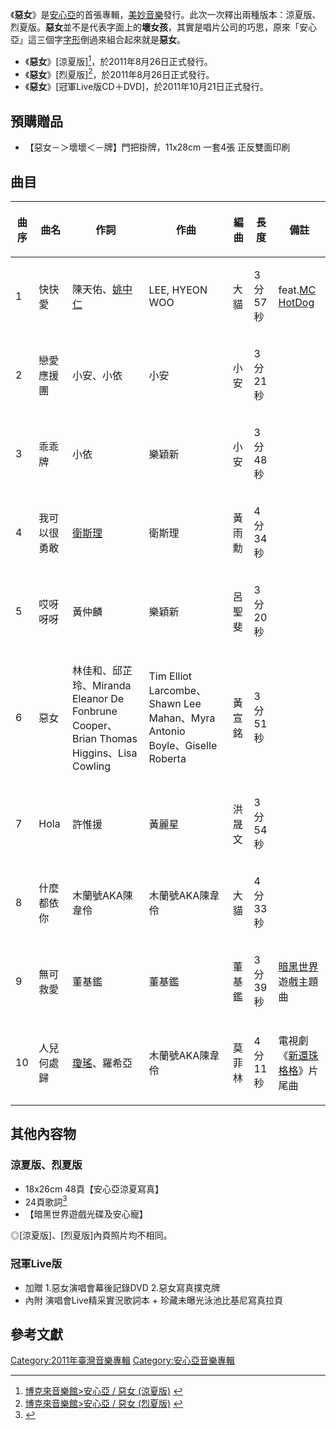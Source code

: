 {{Album infobox | <!-- See Wikipedia:WikiProject_Albums -->
|  Name        = '''惡女'''
|  Type        = [[專輯|專輯]]
|  Artist      = [[安心亞|安心亞]]
|  Cover       = 安心亞 惡女(涼夏版).jpg
|  Background  = 
|  Released    = {{flagicon|Taiwan}}2011年8月26日[涼夏版]、[烈夏版]<br>{{flagicon|Taiwan}}2011年10月21日[冠軍Live版]
|  Recorded    = 
|  Genre       = [[華語流行音樂|華語流行音樂]]
|  Length      = 34分鐘56秒
|  Label       = [[美妙音樂|美妙音樂]]
|  Number      =
|  Producer    = 
|  Last album  = 無
|  This album  = 《'''惡女'''》<br />2011年
|  Next album  = 《[[單身極品|單身極品]]》<br />2013年
| Misc = 
{{Extra album cover 2   
| Upper caption = 其他封面   
| Type = 專輯   
| Cover = 安心亞 惡女(烈夏版).jpg   
| Lower caption = 《'''惡女'''》(烈夏版)專輯封面
}} 
}}
《'''惡女'''》是[[安心亞|安心亞]]的首張專輯，[[愛貝克思_(台灣)|美妙音樂]]發行。此次一次釋出兩種版本：涼夏版、烈夏版。'''惡女'''並不是代表字面上的'''壞女孩'''，其實是唱片公司的巧思，原來「安心亞」這三個字[[字形|字形]]倒過來組合起來就是'''惡女'''。<br/>

*《'''惡女'''》[涼夏版]<ref name="cd1">[http://www.books.com.tw/exep/cdfile.php?item=0020151932 博克來音樂館>安心亞 / 惡女 (涼夏版)] {{webarchive|url=https://web.archive.org/web/20110824142631/http://www.books.com.tw/exep/cdfile.php?item=0020151932 |date=2011-08-24 }}{{zh-tw}}</ref>，於2011年8月26日正式發行。
*《'''惡女'''》[烈夏版]<ref name="cd2">[http://www.books.com.tw/exep/cdfile.php?item=0020152430 博克來音樂館>安心亞 / 惡女 (烈夏版)] {{webarchive|url=https://web.archive.org/web/20110920154635/http://www.books.com.tw/exep/cdfile.php?item=0020152430 |date=2011-09-20 }}{{zh-tw}}</ref>，於2011年8月26日正式發行。
*《'''惡女'''》[冠軍Live版CD＋DVD]，於2011年10月21日正式發行。

== 預購贈品 ==  
*【惡女－＞壞壞＜－牌】門把掛牌，11x28cm 一套4張 正反雙面印刷   

== 曲目 ==
{| class="wikitable"
!曲序
!曲名
!作詞
!作曲
!編曲
!長度
!備註
|-
|1
|快快愛
|陳天佑、[[姚中仁|姚中仁]]
|LEE, HYEON WOO
|大貓
|3分57秒
|feat.[[MC_HotDog|MC HotDog]]
|-
|2
|戀愛應援團
|小安、小依
|小安
|小安
|3分21秒
|
|-
|3
|乖乖牌
|小依
|樂穎新
|小安
|3分48秒
|
|-
|4
|我可以很勇敢
|[[衛斯理_(藝人)|衛斯理]]
|衛斯理
|黃雨勳
|4分34秒
|
|-
|5
|哎呀呀呀
|黃仲麟
|樂穎新
|呂聖斐
|3分20秒
|
|-
|6
|惡女
|林佳和、邱芷玲、Miranda Eleanor De Fonbrune Cooper、Brian Thomas Higgins、Lisa Cowling
|Tim Elliot Larcombe、Shawn Lee Mahan、Myra Antonio Boyle、Giselle Roberta
|黃宣銘
|3分51秒
|
|-
|7
|Hola
|許惟援
|黃麗星
|洪晟文
|3分54秒
|
|-
|8
|什麼都依你
|木蘭號AKA陳韋伶
|木蘭號AKA陳韋伶
|大貓
|4分33秒
|
|-
|9
|無可救愛
|董基鑑
|董基鑑
|董基鑑
|3分39秒
|[[暗黑世界|暗黑世界]]遊戲主題曲
|-
|10
|人兒何處歸
|[[瓊瑤|瓊瑤]]、羅希亞
|木蘭號AKA陳韋伶
|莫菲林
|4分11秒
|電視劇《[[新還珠格格|新還珠格格]]》片尾曲
|}

== 其他內容物 ==
=== 涼夏版、烈夏版 ===
*18x26cm 48頁【安心亞涼夏寫真】
*24頁歌詞<ref name="avex_cd2">{{Cite web |url=http://www.avex.com.tw/artist/artist_disco_songlist.asp?catalogNo=WM0042011%2FA |title=愛貝克思 - 安心亞 / 惡女(烈夏版) |accessdate=2011-09-12 |archive-date=2016-03-04 |archive-url=https://web.archive.org/web/20160304192833/http://www.avex.com.tw/artist/artist_disco_songlist.asp?catalogNo=WM0042011%2FA |dead-url=no }}</ref>
*【暗黑世界遊戲光碟及安心寵】  
◎[涼夏版]、[烈夏版]內頁照片均不相同。

=== 冠軍Live版 ===
*加贈 1.惡女演唱會幕後記錄DVD 2.惡女寫真撲克牌 
*內附 演唱會Live精采實況歌詞本 + 珍藏未曝光泳池比基尼寫真拉頁

== 參考文獻 ==
<references/>

[[Category:2011年臺灣音樂專輯|Category:2011年臺灣音樂專輯]]
[[Category:安心亞音樂專輯|Category:安心亞音樂專輯]]